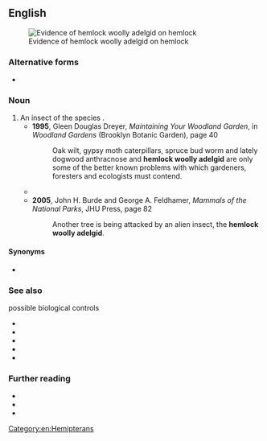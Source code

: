 ==English==
[[File:Adelges tsugae 3225077.jpg|thumb|Evidence of hemlock woolly adelgid on hemlock]]

===Alternative forms===
* {{vern|hemlock wooly adelgid}}

===Noun===
{{en-noun}}

# An insect of the species {{taxlink|Adelges tsugae|species|ver=190910}}.
#* '''1995''', Gleen Douglas Dreyer, ''Maintaining Your Woodland Garden'', in ''Woodland Gardens'' (Brooklyn Botanic Garden), page 40
#*: Oak wilt, gypsy moth caterpillars, spruce bud worm and lately dogwood anthracnose and '''hemlock woolly adelgid''' are only some of the better known problems with which gardeners, foresters and ecologists must contend.
#* {{quote-text|en|year=1999|author=Steve Nash|title=Blue Ridge 2020|page=30|passage=But around 1953, the '''hemlock woolly adelgid''' was discovered on Eastern hemlocks at Maymont Park.}}
#* '''2005''', John H. Burde and George A. Feldhamer, ''Mammals of the National Parks'', JHU Press, page 82
#*: Another tree is being attacked by an alien insect, the '''hemlock woolly adelgid'''.

====Synonyms====
* {{sense|Adelges tsugae}} {{l|en|HWA}}

===See also===
; possible biological controls
* {{taxlink|Laricobius|genus|noshow=1}}
* {{taxlink|Laricobius kangdingensis|species|noshow=1}}
* {{taxlink|Laricobius nigrinus|species|noshow=1}}
* {{taxlink|Laricobius osakensis|species|noshow=1}}
* {{taxlink|Pseudoscymnus tsugae|species|noshow=1}}

===Further reading===
* {{pedia|Adelges tsugae}}
* {{specieslite|Adelges tsugae}}
* {{comcatlite|Adelges tsugae}}

[[Category:en:Hemipterans]]